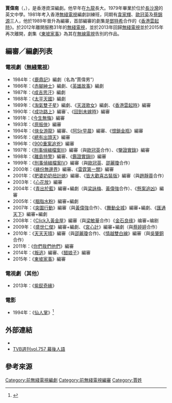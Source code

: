 '''賈偉南'''（{{lang-en|Ka Wai Nam}}，{{bd|1962年|6月7日}}），是香港資深編劇。他早年在[[九龍|九龍]]長大。1979年畢業於位於[[長沙灣|長沙灣]]的英文中學。1981年考入香港[[無綫電視|無綫電視]]編劇訓練班，同期有[[韋家輝|韋家輝]]、[[歐冠英|歐冠英]]及[[蔡錦源|蔡錦源]]三人，他於1989年晉升為編審，首部編審的劇集是[[鄧特希|鄧特希]]合作的《[[香港雲起時|香港雲起時]]》。於2012年離開服務31年的[[無綫電視|無綫電視]]，並於2013年回歸[[無綫電視|無綫電視]]並於2015年再次離開，劇集《[[東坡家事|東坡家事]]》為其在[[無線電視|無線電視]]告別的作品。

==編審／編劇列表==
===電視劇（[[無綫電視|無綫電視]]）===
*1984年：《[[鹿鼎記_(1984年電視劇)|鹿鼎記]]》編劇（名為“賈偉男”）
*1986年：《[[赤腳紳士|赤腳紳士]]》編劇、《[[英雄故事|英雄故事]]》編劇
*1987年：《[[成吉思汗_(無綫電視劇集)|成吉思汗]]》編劇
*1988年：《[[太平天國_(香港電視劇)|太平天國]]》編劇
*1989年：《[[淘氣雙子星|淘氣雙子星]]》編劇、《[[天涯歌女_(無綫電視劇)|天涯歌女]]》編劇、《[[香港雲起時|香港雲起時]]》編審
*1990年：《[[成功路上|成功路上]]》編審`、《[[回到未嫁時|回到未嫁時]]》編審
*1991年：《[[今生無悔|今生無悔]]》編審
*1993年：《[[原振俠_(電視劇)|原振俠]]》編審
*1994年：《[[俠女游龍|俠女游龍]]》編審、《[[阿Sir早晨|阿Sir早晨]]》編審、《[[恨鎖金瓶|恨鎖金瓶]]》編審
*1995年：《[[總有出頭天|總有出頭天]]》編審
*1996年：《[[900重案追兇|900重案追兇]]》編審
*1997年：《[[刑事偵緝檔案III|刑事偵緝檔案III]]》編審（與[[歐冠英|歐冠英]]合作）、《[[鑒證實錄|鑒證實錄]]》編審
*1998年：《[[離島特警|離島特警]]》編審、《[[鑑證實錄II|鑑證實錄II]]》編審
*1999年：《[[刑事偵緝檔案IV|刑事偵緝檔案IV]]》編審（與[[歐冠英|歐冠英]]、[[邵麗瓊|邵麗瓊]]合作）
*2000年：《[[緣份無邊界|緣份無邊界]]》編審、《[[雷霆第一關|雷霆第一關]]》編審
*2001年：《[[肥婆奶奶扭計媳|肥婆奶奶扭計媳]]》編審、《[[皆大歡喜_(古裝電視劇)|皆大歡喜古裝版]]》編審（與[[趙靜蓉|趙靜蓉]]合作）
*2003年：《[[心花放|心花放]]》編審
*2004年：《[[青出於藍_(電視劇)|青出於藍]]》編審+編劇（與[[梁詠梅|梁詠梅]]、[[黃偉強|黃偉強]]合作）、《[[懸案追凶|懸案追凶]]》編審
*2005年：《[[胭脂水粉|胭脂水粉]]》編審+編劇
*2007年：《[[突圍行動|突圍行動]]》編審（與[[黃偉強|黃偉強]]合作）、《[[舞動全城|舞動全城]]》編審+編劇、《[[滙通天下_(電視劇)|匯通天下]]》編審+編劇
*2008年：《[[Click入黃金屋|Click入黃金屋]]》編審（與[[梁敏華|梁敏華]]合作）《[[金石良缘|金石良缘]]》编審+编剧
*2009年：《[[盛世仁傑|盛世仁傑]]》編審+編劇、《[[宮心計|宮心計]]》編審+編劇（與[[蔡婷婷|蔡婷婷]]合作）
*2010年：《[[天天天晴|天天天晴]]》編審（與[[邵麗瓊|邵麗瓊]]合作)、《[[情越雙白線|情越雙白線]]》編審（與[[吳肇銅|吳肇銅]]合作）
*2011年：《[[你們我們他們|你們我們他們]]》編審
*2014年：《[[叛逃_(電視劇)|叛逃]]》編審、《[[醋娘子|醋娘子]]》編審
*2015年：《[[東坡家事|東坡家事]]》編審

===電視劇（其他）===
*2013年：《[[紫釵奇緣|紫釵奇緣]]》

===電影===
*1994年：《[[仙人掌_(電影)|仙人掌]]》<ref>{{Cite web |url = https://www.mpweekly.com/entertainment/interview/%e9%9b%86%e9%ab%94%e5%9b%9e%e6%86%b6/20160227-8364 |title = 「黎明飛撲把我扶起」陳善之回首前塵四十載（十六）|date = 2016-02-27 |publisher = 明報周刊 |language = zh |access-date =2021-11-09|archive-url = https://web.archive.org/web/20210815125936/https://www.mpweekly.com/entertainment/interview/%E9%9B%86%E9%AB%94%E5%9B%9E%E6%86%B6/20160227-8364|archive-date = 2021-08-15|dead-url = no}}</ref>

==外部連結==
*{{weibo|2257029984}}
*[http://www.kuangaitvb.com/club/viewthread.php?tid=50062&extra=page%3D1 TVB週刊vol.757 幕後人語] {{Wayback|url=http://www.kuangaitvb.com/club/viewthread.php?tid=50062&extra=page%3D1 |date=20200917143203 }}

==參考來源==
{{reflist}}

[[Category:前無綫電視編劇|Category:前無綫電視編劇]]
[[Category:前無綫電視編審|Category:前無綫電視編審]]
[[Category:賈姓|Category:賈姓]]
